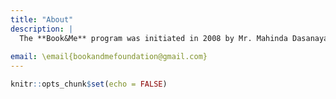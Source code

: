 ```yaml
---
title: "About"
description: |
  The **Book&Me** program was initiated in 2008 by Mr. Mahinda Dasanayaka, XXX. 
  
email: \email{bookandmefoundation@gmail.com}
---
```


```r
knitr::opts_chunk$set(echo = FALSE)
```

